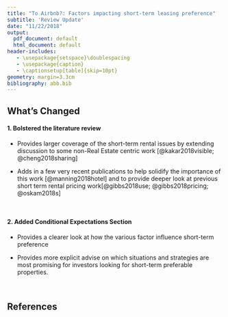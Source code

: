 ```yaml
---
title: "To Airbnb?: Factors impacting short-term leasing preference"
subtitle: 'Review Update'
date: "11/22/2018"
output:
  pdf_document: default
  html_document: default
header-includes: 
   - \usepackage{setspace}\doublespacing
   - \usepackage{caption}
   - \captionsetup[table]{skip=10pt}
geometry: margin=3.3cm
bibliography: abb.bib
---
```


## What's Changed

#### 1. Bolstered the literature review

* Provides larger coverage of the short-term rental issues by extending discussion to some non-Real Estate centric work [@kakar2018visible; @cheng2018sharing]

* Adds in a few very recent publications to help solidify the importance of this work [@manning2018hotel] and to provide deeper look at previous short term rental pricing work[@gibbs2018use; @gibbs2018pricing; @oskam2018s]

&nbsp; 
&nbsp; 

#### 2. Added Conditional Expectations Section

* Provides a clearer look at how the various factor influence short-term preference

* Provides more explicit advise on which situations and strategies are most promising for investors looking for short-term preferable properties. 

&nbsp; 
&nbsp; 

## References